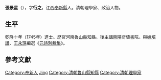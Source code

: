 {{Otheruses|other=名为张景星的其他人物|张景星}}
{{Otheruses|other=名为张行之的其他人物|张行之}}

'''張景星'''（{{bd|?||?|}}），字'''行之'''，江西[[奉新縣|奉新縣]]人。清朝理學家、政治人物。

== 生平 ==
乾隆十年（1745年）進士。歷官河南[[魯山縣|魯山縣]]知縣。後主講[[南陽|南陽]]衍疇書院。與[[姚培謙|姚培謙]]、[[王永琪|王永琪]]編選《[[元詩別裁集|元詩別裁集]]》。

==參考文獻==
{{reflist|2}}

{{乾隆十年乙丑科殿試金榜}}

{{Authority control}}

{{DEFAULTSORT:Zhang張}}
[[Category:奉新人|Category:奉新人]]
[[Category:張姓|Jing]]
[[Category:清朝魯山縣知縣|Category:清朝魯山縣知縣]]
[[Category:清朝理學家|Category:清朝理學家]]


{{清朝人物小作品}}